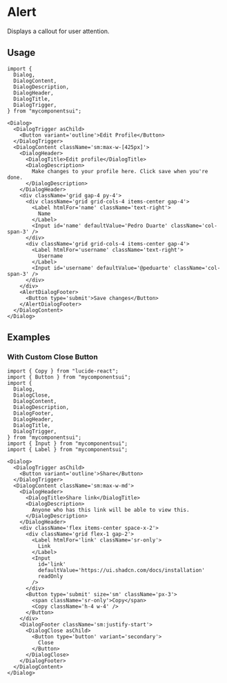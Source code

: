

<Meta of={ComponentStories} />

# Alert

Displays a callout for user attention.

<Canvas of={ComponentStories.Default} />

<Controls />

## Usage

```tsx
import {
  Dialog,
  DialogContent,
  DialogDescription,
  DialogHeader,
  DialogTitle,
  DialogTrigger,
} from "mycomponentsui";
```

```tsx
<Dialog>
  <DialogTrigger asChild>
    <Button variant='outline'>Edit Profile</Button>
  </DialogTrigger>
  <DialogContent className='sm:max-w-[425px]'>
    <DialogHeader>
      <DialogTitle>Edit profile</DialogTitle>
      <DialogDescription>
        Make changes to your profile here. Click save when you're done.
      </DialogDescription>
    </DialogHeader>
    <div className='grid gap-4 py-4'>
      <div className='grid grid-cols-4 items-center gap-4'>
        <Label htmlFor='name' className='text-right'>
          Name
        </Label>
        <Input id='name' defaultValue='Pedro Duarte' className='col-span-3' />
      </div>
      <div className='grid grid-cols-4 items-center gap-4'>
        <Label htmlFor='username' className='text-right'>
          Username
        </Label>
        <Input id='username' defaultValue='@peduarte' className='col-span-3' />
      </div>
    </div>
    <AlertDialogFooter>
      <Button type='submit'>Save changes</Button>
    </AlertDialogFooter>
  </DialogContent>
</Dialog>
```

## Examples

### With Custom Close Button

<Canvas of={ComponentStories.CustomCloseButton} />

```tsx
import { Copy } from "lucide-react";
import { Button } from "mycomponentsui";
import {
  Dialog,
  DialogClose,
  DialogContent,
  DialogDescription,
  DialogFooter,
  DialogHeader,
  DialogTitle,
  DialogTrigger,
} from "mycomponentsui";
import { Input } from "mycomponentsui";
import { Label } from "mycomponentsui";
```

```tsx
<Dialog>
  <DialogTrigger asChild>
    <Button variant='outline'>Share</Button>
  </DialogTrigger>
  <DialogContent className='sm:max-w-md'>
    <DialogHeader>
      <DialogTitle>Share link</DialogTitle>
      <DialogDescription>
        Anyone who has this link will be able to view this.
      </DialogDescription>
    </DialogHeader>
    <div className='flex items-center space-x-2'>
      <div className='grid flex-1 gap-2'>
        <Label htmlFor='link' className='sr-only'>
          Link
        </Label>
        <Input
          id='link'
          defaultValue='https://ui.shadcn.com/docs/installation'
          readOnly
        />
      </div>
      <Button type='submit' size='sm' className='px-3'>
        <span className='sr-only'>Copy</span>
        <Copy className='h-4 w-4' />
      </Button>
    </div>
    <DialogFooter className='sm:justify-start'>
      <DialogClose asChild>
        <Button type='button' variant='secondary'>
          Close
        </Button>
      </DialogClose>
    </DialogFooter>
  </DialogContent>
</Dialog>
```
